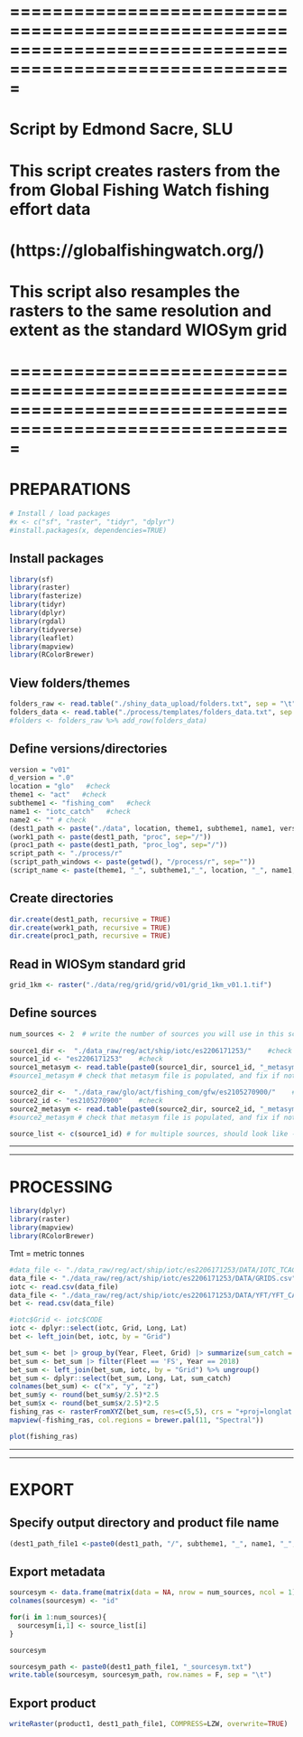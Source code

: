 # =========================================================================================================
# Script by Edmond Sacre, SLU
# This script creates rasters from the from Global Fishing Watch fishing effort data
# (https://globalfishingwatch.org/)
# This script also resamples the rasters to the same resolution and extent as the standard WIOSym grid
# =========================================================================================================

# PREPARATIONS
```r
# Install / load packages
#x <- c("sf", "raster", "tidyr", "dplyr")
#install.packages(x, dependencies=TRUE)
```

## Install packages
```r
library(sf) 
library(raster)
library(fasterize)
library(tidyr)
library(dplyr)
library(rgdal)
library(tidyverse)
library(leaflet)
library(mapview)
library(RColorBrewer)
```

## View folders/themes
```r
folders_raw <- read.table("./shiny_data_upload/folders.txt", sep = "\t", header = TRUE)
folders_data <- read.table("./process/templates/folders_data.txt", sep = "\t", header = TRUE)
#folders <- folders_raw %>% add_row(folders_data)
```

## Define versions/directories
```r
version = "v01"
d_version = ".0"
location = "glo"   #check
theme1 <- "act"   #check
subtheme1 <- "fishing_com"   #check
name1 <- "iotc_catch"   #check
name2 <- "" # check
(dest1_path <- paste("./data", location, theme1, subtheme1, name1, version, sep="/"))
(work1_path <- paste(dest1_path, "proc", sep="/"))
(proc1_path <- paste(dest1_path, "proc_log", sep="/"))
script_path <- "./process/r"
(script_path_windows <- paste(getwd(), "/process/r", sep=""))
(script_name <- paste(theme1, "_", subtheme1,"_", location, "_", name1,"_s01_",version, ".R", sep=""))
```

## Create directories
```r
dir.create(dest1_path, recursive = TRUE)
dir.create(work1_path, recursive = TRUE)
dir.create(proc1_path, recursive = TRUE)
```

## Read in WIOSym standard grid
```r
grid_1km <- raster("./data/reg/grid/grid/v01/grid_1km_v01.1.tif")
```

## Define sources
```r
num_sources <- 2  # write the number of sources you will use in this script (to be used later for exporting metadata)
  
source1_dir <-  "./data_raw/reg/act/ship/iotc/es2206171253/"    #check
source1_id <- "es2206171253"    #check
source1_metasym <- read.table(paste0(source1_dir, source1_id, "_metasym.txt"), sep = "\t")
#source1_metasym # check that metasym file is populated, and fix if not - before finalising the processing

source2_dir <-  "./data_raw/glo/act/fishing_com/gfw/es2105270900/"    #check
source2_id <- "es2105270900"    #check
source2_metasym <- read.table(paste0(source2_dir, source2_id, "_metasym.txt"), sep = "\t")
#source2_metasym # check that metasym file is populated, and fix if not - before finalising the processing

source_list <- c(source1_id) # for multiple sources, should look like - c(source1_id, source2_id, source3_id) etc.
```

*****************************************************************
*****************************************************************
# PROCESSING
```r
library(dplyr)
library(raster)
library(mapview)
library(RColorBrewer)
```

Tmt = metric tonnes
```r
#data_file <- "./data_raw/reg/act/ship/iotc/es2206171253/DATA/IOTC_TCAC_GRID_1x1.csv"
data_file <- "./data_raw/reg/act/ship/iotc/es2206171253/DATA/GRIDS.csv"
iotc <- read.csv(data_file)
data_file <- "./data_raw/reg/act/ship/iotc/es2206171253/DATA/YFT/YFT_CATCHES.csv"
bet <- read.csv(data_file)
```

```r
#iotc$Grid <- iotc$CODE
iotc <- dplyr::select(iotc, Grid, Long, Lat)
bet <- left_join(bet, iotc, by = "Grid")
```

```r
bet_sum <- bet |> group_by(Year, Fleet, Grid) |> summarize(sum_catch = sum(Tmt))
bet_sum <- bet_sum |> filter(Fleet == 'FS', Year == 2018)
bet_sum <- left_join(bet_sum, iotc, by = "Grid") %>% ungroup()
bet_sum <- dplyr::select(bet_sum, Long, Lat, sum_catch)
colnames(bet_sum) <- c("x", "y", "z")
bet_sum$y <- round(bet_sum$y/2.5)*2.5
bet_sum$x <- round(bet_sum$x/2.5)*2.5
fishing_ras <- rasterFromXYZ(bet_sum, res=c(5,5), crs = "+proj=longlat +ellps=WGS84 +datum=WGS84 +no_defs")
mapview(-fishing_ras, col.regions = brewer.pal(11, "Spectral"))
```

```r
plot(fishing_ras)
```



*****************************************************************
*****************************************************************

# EXPORT

## Specify output directory and product file name

```r
(dest1_path_file1 <-paste0(dest1_path, "/", subtheme1, "_", name1, "_", name2, "_", version, d_version, ".tif"))
```

## Export metadata
```r
sourcesym <- data.frame(matrix(data = NA, nrow = num_sources, ncol = 1))
colnames(sourcesym) <- "id"

for(i in 1:num_sources){
  sourcesym[i,1] <- source_list[i]
}

sourcesym
```

```r
sourcesym_path <- paste0(dest1_path_file1, "_sourcesym.txt")
write.table(sourcesym, sourcesym_path, row.names = F, sep = "\t")
```


## Export product

```r
writeRaster(product1, dest1_path_file1, COMPRESS=LZW, overwrite=TRUE)
```

